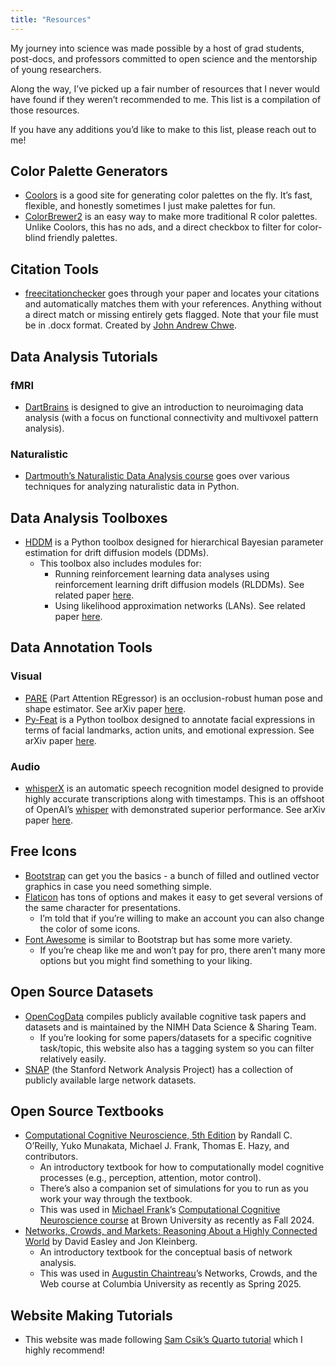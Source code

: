 ```yaml
---
title: "Resources"
---
```


My journey into science was made possible by a host of grad students, post-docs, and professors committed to open science and the mentorship of young researchers. 

Along the way, I've picked up a fair number of resources that I never would have found if they weren't recommended to me. This list is a compilation of those resources.

If you have any additions you'd like to make to this list, please reach out to me!

## Color Palette Generators
- [Coolors](https://coolors.co/) is a good site for generating color palettes on the fly. It's fast, flexible, and honestly sometimes I just make palettes for fun.
- [ColorBrewer2](https://colorbrewer2.org/) is an easy way to make more traditional R color palettes. Unlike Coolors, this has no ads, and a direct checkbox to filter for color-blind friendly palettes.

## Citation Tools
- [freecitationchecker](https://freecitationchecker.vercel.app) goes through your paper and locates your citations and automatically matches them with your references. Anything without a direct match or missing entirely gets flagged. Note that your file must be in .docx format. Created by [John Andrew Chwe](https://jahchwe.github.io).


## Data Analysis Tutorials

### fMRI
- [DartBrains](https://dartbrains.org/content/intro.html) is designed to give an introduction to neuroimaging data analysis (with a focus on functional connectivity and multivoxel pattern analysis).

### Naturalistic
- [Dartmouth's Naturalistic Data Analysis course](https://naturalistic-data.org/content/intro.html) goes over various techniques for analyzing naturalistic data in Python.

## Data Analysis Toolboxes
- [HDDM](https://hddm.readthedocs.io/en/latest/) is a Python toolbox designed for hierarchical Bayesian parameter estimation for drift diffusion models (DDMs).
    - This toolbox also includes modules for: 
        - Running reinforcement learning data analyses using reinforcement learning drift diffusion models (RLDDMs). See related paper [here](https://doi.org/10.1007/s42113-020-00084-w).
        - Using likelihood approximation networks (LANs). See related paper [here](https://doi.org/10.7554/eLife.65074). 

## Data Annotation Tools

### Visual
- [PARE](https://github.com/mkocabas/PARE) (Part Attention REgressor) is an occlusion-robust human pose and shape estimator. See arXiv paper [here](https://arxiv.org/abs/2104.08527).
- [Py-Feat](https://py-feat.org/pages/intro.html) is a Python toolbox designed to annotate facial expressions in terms of facial landmarks, action units, and emotional expression. See arXiv paper [here](https://arxiv.org/abs/2104.03509).

### Audio
- [whisperX](https://github.com/m-bain/whisperX) is an automatic speech recognition model designed to provide highly accurate transcriptions along with timestamps. This is an offshoot of OpenAI's [whisper](https://github.com/openai/whisper) with demonstrated superior performance. See arXiv paper [here](https://arxiv.org/abs/2303.00747).


## Free Icons
- [Bootstrap](https://icons.getbootstrap.com) can get you the basics - a bunch of filled and outlined vector graphics in case you need something simple.
- [Flaticon](https://www.flaticon.com/icons) has tons of options and makes it easy to get several versions of the same character for presentations. 
    - I'm told that if you're willing to make an account you can also change the color of some icons.
- [Font Awesome](https://fontawesome.com/search) is similar to Bootstrap but has some more variety. 
    - If you're cheap like me and won't pay for pro, there aren't many more options but you might find something to your liking.

## Open Source Datasets
- [OpenCogData](https://nimh-dsst.github.io/OpenCogData/) compiles publicly available cognitive task papers and datasets and is maintained by the NIMH Data Science & Sharing Team.
    - If you're looking for some papers/datasets for a specific cognitive task/topic, this website also has a tagging system so you can filter relatively easily.
- [SNAP](https://snap.stanford.edu/data/index.html) (the Stanford Network Analysis Project) has a collection of publicly available large network datasets.

## Open Source Textbooks
- [Computational Cognitive Neuroscience, 5th Edition](https://compcogneuro.org) by Randall C. O'Reilly, Yuko Munakata, Michael J. Frank, Thomas E. Hazy, and contributors. 
    - An introductory textbook for how to computationally model cognitive processes (e.g., perception, attention, motor control). 
    - There's also a companion set of simulations for you to run as you work your way through the textbook.
    - This was used in [Michael Frank](https://ski.clps.brown.edu)'s [Computational Cognitive Neuroscience course](https://ski.clps.brown.edu/cogsim.html) at Brown University as recently as Fall 2024.
- [Networks, Crowds, and Markets: Reasoning About a Highly Connected World](https://www.cs.cornell.edu/home/kleinber/networks-book/) by David Easley and Jon Kleinberg.
    - An introductory textbook for the conceptual basis of network analysis.
    - This was used in [Augustin Chaintreau](http://www.cs.columbia.edu/~augustin/)'s Networks, Crowds, and the Web course at Columbia University as recently as Spring 2025.

## Website Making Tutorials
- This website was made following [Sam Csik's Quarto tutorial](https://ucsb-meds.github.io/creating-quarto-websites/) which I highly recommend!
